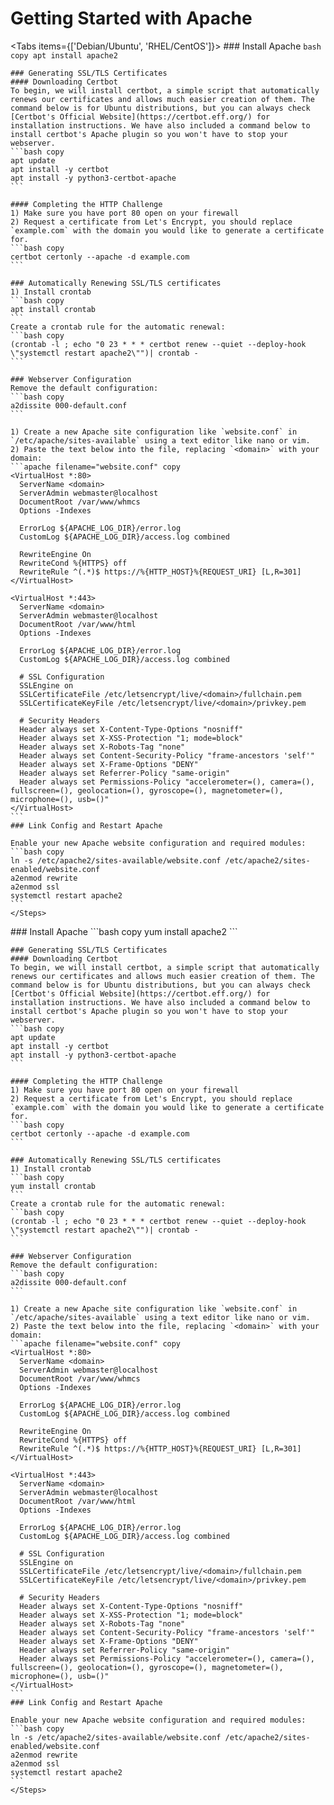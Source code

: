 
# Getting Started with Apache
<Tabs items={['Debian/Ubuntu', 'RHEL/CentOS']}>
  <Tab>
    <Steps>
    ### Install Apache
    ```bash copy
    apt install apache2
    ```

    ### Generating SSL/TLS Certificates
    #### Downloading Certbot
    To begin, we will install certbot, a simple script that automatically renews our certificates and allows much easier creation of them. The command below is for Ubuntu distributions, but you can always check [Certbot's Official Website](https://certbot.eff.org/) for installation instructions. We have also included a command below to install certbot's Apache plugin so you won't have to stop your webserver.
    ```bash copy
    apt update
    apt install -y certbot
    apt install -y python3-certbot-apache
    ```

    #### Completing the HTTP Challenge
    1) Make sure you have port 80 open on your firewall
    2) Request a certificate from Let's Encrypt, you should replace `example.com` with the domain you would like to generate a certificate for.
    ```bash copy
    certbot certonly --apache -d example.com
    ```

    ### Automatically Renewing SSL/TLS certificates
    1) Install crontab
    ```bash copy
    apt install crontab
    ```
    Create a crontab rule for the automatic renewal:
    ```bash copy
    (crontab -l ; echo "0 23 * * * certbot renew --quiet --deploy-hook \"systemctl restart apache2\"")| crontab -
    ```

    ### Webserver Configuration
    Remove the default configuration:
    ```bash copy
    a2dissite 000-default.conf
    ```

    1) Create a new Apache site configuration like `website.conf` in `/etc/apache/sites-available` using a text editor like nano or vim.
    2) Paste the text below into the file, replacing `<domain>` with your domain:
    ```apache filename="website.conf" copy
    <VirtualHost *:80>
      ServerName <domain>
      ServerAdmin webmaster@localhost
      DocumentRoot /var/www/whmcs
      Options -Indexes

      ErrorLog ${APACHE_LOG_DIR}/error.log
      CustomLog ${APACHE_LOG_DIR}/access.log combined

      RewriteEngine On
      RewriteCond %{HTTPS} off
      RewriteRule ^(.*)$ https://%{HTTP_HOST}%{REQUEST_URI} [L,R=301]
    </VirtualHost>

    <VirtualHost *:443>
      ServerName <domain>
      ServerAdmin webmaster@localhost
      DocumentRoot /var/www/html
      Options -Indexes

      ErrorLog ${APACHE_LOG_DIR}/error.log
      CustomLog ${APACHE_LOG_DIR}/access.log combined

      # SSL Configuration
      SSLEngine on
      SSLCertificateFile /etc/letsencrypt/live/<domain>/fullchain.pem
      SSLCertificateKeyFile /etc/letsencrypt/live/<domain>/privkey.pem

      # Security Headers
      Header always set X-Content-Type-Options "nosniff"
      Header always set X-XSS-Protection "1; mode=block"
      Header always set X-Robots-Tag "none"
      Header always set Content-Security-Policy "frame-ancestors 'self'"
      Header always set X-Frame-Options "DENY"
      Header always set Referrer-Policy "same-origin"
      Header always set Permissions-Policy "accelerometer=(), camera=(), fullscreen=(), geolocation=(), gyroscope=(), magnetometer=(), microphone=(), usb=()"
    </VirtualHost>
    ```
    ### Link Config and Restart Apache

    Enable your new Apache website configuration and required modules:
    ```bash copy
    ln -s /etc/apache2/sites-available/website.conf /etc/apache2/sites-enabled/website.conf
    a2enmod rewrite
    a2enmod ssl
    systemctl restart apache2
    ```
    </Steps>
  </Tab>
  <Tab>
    <Steps>
    ### Install Apache
    ```bash copy
    yum install apache2
    ```

    ### Generating SSL/TLS Certificates
    #### Downloading Certbot
    To begin, we will install certbot, a simple script that automatically renews our certificates and allows much easier creation of them. The command below is for Ubuntu distributions, but you can always check [Certbot's Official Website](https://certbot.eff.org/) for installation instructions. We have also included a command below to install certbot's Apache plugin so you won't have to stop your webserver.
    ```bash copy
    apt update
    apt install -y certbot
    apt install -y python3-certbot-apache
    ```

    #### Completing the HTTP Challenge
    1) Make sure you have port 80 open on your firewall
    2) Request a certificate from Let's Encrypt, you should replace `example.com` with the domain you would like to generate a certificate for.
    ```bash copy
    certbot certonly --apache -d example.com
    ```

    ### Automatically Renewing SSL/TLS certificates
    1) Install crontab
    ```bash copy
    yum install crontab
    ```
    Create a crontab rule for the automatic renewal:
    ```bash copy
    (crontab -l ; echo "0 23 * * * certbot renew --quiet --deploy-hook \"systemctl restart apache2\"")| crontab -
    ```

    ### Webserver Configuration
    Remove the default configuration:
    ```bash copy
    a2dissite 000-default.conf
    ```

    1) Create a new Apache site configuration like `website.conf` in `/etc/apache/sites-available` using a text editor like nano or vim.
    2) Paste the text below into the file, replacing `<domain>` with your domain:
    ```apache filename="website.conf" copy
    <VirtualHost *:80>
      ServerName <domain>
      ServerAdmin webmaster@localhost
      DocumentRoot /var/www/whmcs
      Options -Indexes

      ErrorLog ${APACHE_LOG_DIR}/error.log
      CustomLog ${APACHE_LOG_DIR}/access.log combined

      RewriteEngine On
      RewriteCond %{HTTPS} off
      RewriteRule ^(.*)$ https://%{HTTP_HOST}%{REQUEST_URI} [L,R=301]
    </VirtualHost>

    <VirtualHost *:443>
      ServerName <domain>
      ServerAdmin webmaster@localhost
      DocumentRoot /var/www/html
      Options -Indexes

      ErrorLog ${APACHE_LOG_DIR}/error.log
      CustomLog ${APACHE_LOG_DIR}/access.log combined

      # SSL Configuration
      SSLEngine on
      SSLCertificateFile /etc/letsencrypt/live/<domain>/fullchain.pem
      SSLCertificateKeyFile /etc/letsencrypt/live/<domain>/privkey.pem

      # Security Headers
      Header always set X-Content-Type-Options "nosniff"
      Header always set X-XSS-Protection "1; mode=block"
      Header always set X-Robots-Tag "none"
      Header always set Content-Security-Policy "frame-ancestors 'self'"
      Header always set X-Frame-Options "DENY"
      Header always set Referrer-Policy "same-origin"
      Header always set Permissions-Policy "accelerometer=(), camera=(), fullscreen=(), geolocation=(), gyroscope=(), magnetometer=(), microphone=(), usb=()"
    </VirtualHost>
    ```
    ### Link Config and Restart Apache

    Enable your new Apache website configuration and required modules:
    ```bash copy
    ln -s /etc/apache2/sites-available/website.conf /etc/apache2/sites-enabled/website.conf
    a2enmod rewrite
    a2enmod ssl
    systemctl restart apache2
    ```
    </Steps>
  </Tab>
</Tabs>
